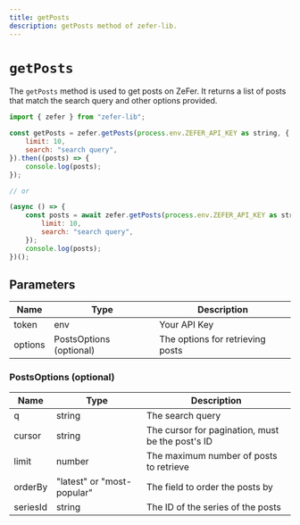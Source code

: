 ```yaml
---
title: getPosts
description: getPosts method of zefer-lib.
---
```


# `getPosts`

The `getPosts` method is used to get posts on ZeFer. It returns a list of posts that match the search query and other options provided.

```javascript
import { zefer } from "zefer-lib";

const getPosts = zefer.getPosts(process.env.ZEFER_API_KEY as string, { // get all posts
    limit: 10,
    search: "search query",
}).then((posts) => {
    console.log(posts);
});

// or

(async () => {
    const posts = await zefer.getPosts(process.env.ZEFER_API_KEY as string, { // get all posts
        limit: 10,
        search: "search query",
    });
    console.log(posts);
})();
```

## Parameters

| Name    | Type                    | Description                      |
| ------- | ----------------------- | -------------------------------- |
| token   | env                     | Your API Key                     |
| options | PostsOptions (optional) | The options for retrieving posts |

### PostsOptions (optional)

| Name     | Type                       | Description                                      |
| -------- | -------------------------- | ------------------------------------------------ |
| q        | string                     | The search query                                 |
| cursor   | string                     | The cursor for pagination, must be the post's ID |
| limit    | number                     | The maximum number of posts to retrieve          |
| orderBy  | "latest" or "most-popular" | The field to order the posts by                  |
| seriesId | string                     | The ID of the series of the posts                |
